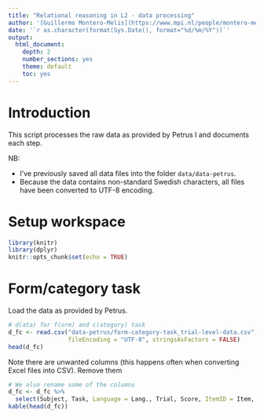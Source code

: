 ```yaml
---
title: "Relational reasoning in L2 - data processing"
author: '[Guillermo Montero-Melis](https://www.mpi.nl/people/montero-melis-guillermo)'
date: '`r as.character(format(Sys.Date(), format="%d/%m/%Y"))`'
output:
  html_document:
    depth: 2
    number_sections: yes
    theme: default
    toc: yes
---
```



Introduction
============

This script processes the raw data as provided by Petrus I and documents each
step. 

NB:

- I've previously saved all data files into the folder `data/data-petrus`.
- Because the data contains non-standard Swedish characters, all files have been
converted to UTF-8 encoding.


Setup workspace
===============


```r
library(knitr)
library(dplyr)
knitr::opts_chunk$set(echo = TRUE)
```



Form/category task
==================

Load the data as provided by Petrus. 

```r
# d(ata) for f(orm) and c(ategory) task
d_fc <- read.csv("data-petrus/form-category-task_trial-level-data.csv", sep = ";", 
                 fileEncoding = "UTF-8", stringsAsFactors = FALSE)
head(d_fc)
```

Note there are unwanted columns (this happens often when converting Excel 
files into CSV). Remove them

```r
# We also rename some of the columns
d_fc <- d_fc %>%
  select(Subject, Task, Language = Lang., Trial, Score, ItemID = Item, Comment = notes)
kable(head(d_fc))
```


